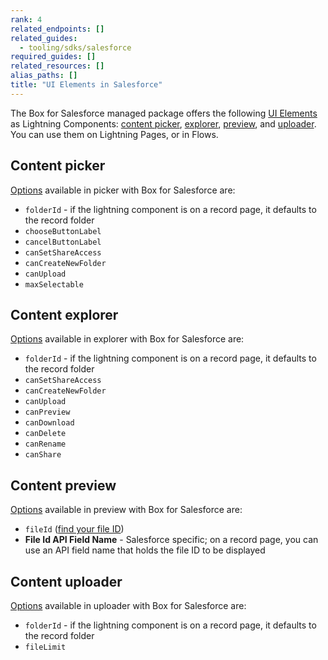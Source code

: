 ```yaml
---
rank: 4
related_endpoints: []
related_guides:
  - tooling/sdks/salesforce
required_guides: []
related_resources: []
alias_paths: []
title: "UI Elements in Salesforce"
---
```

The Box for Salesforce managed package offers the following
[UI Elements][1] as Lightning Components: [content picker][2],
[explorer][3], [preview][4], and [uploader][5]. You can use them on
Lightning Pages, or in Flows.

## Content picker

[Options][6] available in picker with Box for Salesforce are:

- `folderId` - if the lightning component is on a record page, it defaults to the record folder
- `chooseButtonLabel`
- `cancelButtonLabel`
- `canSetShareAccess`
- `canCreateNewFolder`
- `canUpload`
- `maxSelectable`

## Content explorer

[Options][7] available in explorer with Box for Salesforce are:

- `folderId` - if the lightning component is on a record page, it defaults to the record folder
- `canSetShareAccess`
- `canCreateNewFolder`
- `canUpload`
- `canPreview`
- `canDownload`
- `canDelete`
- `canRename`
- `canShare`

## Content preview

[Options][8] available in preview with Box for Salesforce are:

- `fileId` ([find your file ID][9])
- **File Id API Field Name** - Salesforce specific; on a record page, you can use an API field name that holds the file ID to be displayed

## Content uploader

[Options][10] available in uploader with Box for Salesforce are:

- `folderId` - if the lightning component is on a record page, it defaults to the record folder
- `fileLimit`

[1]: g://embed/ui-elements
[2]: g://embed/ui-elements/picker
[3]: g://embed/ui-elements/explorer
[4]: g://embed/ui-elements/preview
[5]: g://embed/ui-elements/uploader
[6]: g://embed/ui-elements/picker/#options
[7]: g://embed/ui-elements/explorer/#options
[8]: g://embed/ui-elements/preview/#options
[9]: g://files/get
[10]: g://embed/ui-elements/uploader/#options
